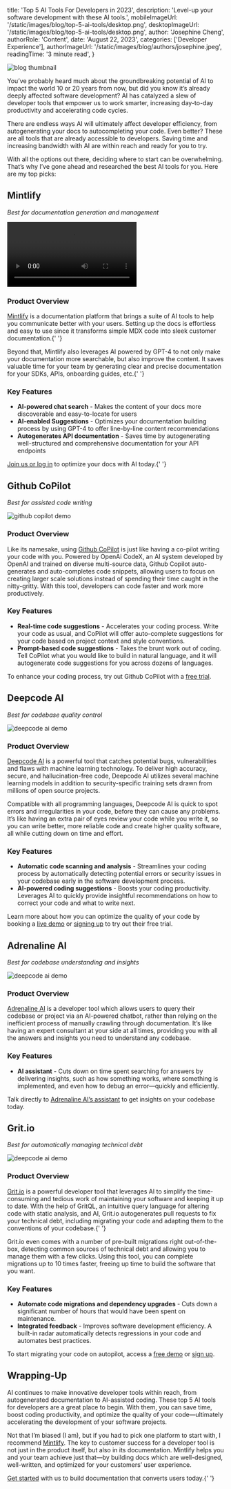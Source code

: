 
  title: 'Top 5 AI Tools For Developers in 2023',
  description: 'Level-up your software development with these AI tools.',
  mobileImageUrl: '/static/images/blog/top-5-ai-tools/desktop.png',
  desktopImageUrl: '/static/images/blog/top-5-ai-tools/desktop.png',
  author: 'Josephine Cheng',
  authorRole: 'Content',
  date: 'August 22, 2023',
  categories: ['Developer Experience'],
  authorImageUrl: '/static/images/blog/authors/josephine.jpeg',
  readingTime: '3 minute read',
}


<img
  src="/static/images/blog/top-5-ai-tools/desktop.png"
  alt="blog thumbnail"
  className="w-full rounded-md"
/>

You’ve probably heard much about the groundbreaking potential of AI to impact the world 10 or 20 years from now, but did you know it’s already deeply affected software development? AI has catalyzed a slew of developer tools that empower us to work smarter, increasing day-to-day productivity and accelerating code cycles.

There are endless ways AI will ultimately affect developer efficiency, from autogenerating your docs to autocompleting your code. Even better? These are all tools that are already accessible to developers. Saving time and increasing bandwidth with AI are within reach and ready for you to try.

With all the options out there, deciding where to start can be overwhelming. That’s why I’ve gone ahead and researched the best AI tools for you. Here are my top picks:

## Mintlify

_Best for documentation generation and management_

<video className="w-full" controls>
  <source src="/static/images/blog/chat/flatfile.mp4" type="video/mp4" />
</video>

### Product Overview

[Mintlify](https://mintlify.com) is a documentation platform that brings a suite of AI tools to help you communicate
better with your users. Setting up the docs is effortless and easy to use since it
transforms simple MDX code into sleek customer documentation.{' '}

Beyond that, Mintlify
also leverages AI powered by GPT-4 to not only make your documentation more searchable,
but also improve the content. It saves valuable time for your team by generating
clear and precise documentation for your SDKs, APIs, onboarding guides, etc.{' '}

### Key Features

- **AI-powered chat search** - Makes the content of your docs more discoverable and easy-to-locate for users
- **AI-enabled Suggestions** - Optimizes your documentation building process by using GPT-4 to offer line-by-line content recommendations
- **Autogenerates API documentation** - Saves time by autogenerating well-structured and comprehensive documentation for your API endpoints

[Join us or log in](https://mintlify.com/start) to optimize your docs with AI today.{' '}

## Github CoPilot

_Best for assisted code writing_

<img
  src="/static/images/blog/top-5-ai-tools/copilot.gif"
  alt="github copilot demo"
  className="w-full rounded-md"
/>

### Product Overview

Like its namesake, using [Github CoPilot](https://github.com/features/copilot) is just like having a co-pilot writing your code with you. Powered by OpenAi CodeX, an AI system developed by OpenAI and trained on diverse multi-source data, Github Copilot auto-generates and auto-completes code snippets, allowing users to focus on creating larger scale solutions instead of spending their time caught in the nitty-gritty. With this tool, developers can code faster and work more productively.

### Key Features

- **Real-time code suggestions** - Accelerates your coding process. Write your code as usual, and CoPilot will offer auto-complete suggestions for your code based on project context and style conventions.
- **Prompt-based code suggestions** - Takes the brunt work out of coding. Tell CoPilot what you would like to build in natural language, and it will autogenerate code suggestions for you across dozens of languages.

To enhance your coding process, try out Github CoPilot with a [free trial](https://github.com/features/copilot).

## Deepcode AI

_Best for codebase quality control_

<img
  src="/static/images/blog/top-5-ai-tools/deepcode.gif"
  alt="deepcode ai demo"
  className="w-full rounded-md"
/>

### Product Overview

[Deepcode AI](https://snyk.io/platform/deepcode-ai/) is a powerful tool that catches potential bugs, vulnerabilities and flaws with
machine learning technology. To deliver high accuracy, secure, and hallucination-free
code, Deepcode AI utilizes several machine learning models in addition to security-specific
training sets drawn from millions of open source projects.

Compatible with all programming languages, Deepcode AI is quick to spot errors and irregularities in your code, before they can cause any problems. It’s like having an extra pair of eyes review your code while you write it, so you can write better, more reliable code and create higher quality software, all while cutting down on time and effort.

### Key Features

- **Automatic code scanning and analysis** - Streamlines your coding process by automatically detecting potential errors or security issues in your codebase early in the software development process.
- **AI-powered coding suggestions** - Boosts your coding productivity. Leverages AI to quickly provide insightful recommendations on how to correct your code and what to write next.

Learn more about how you can optimize the quality of your code by booking a [live demo](https://snyk.io/schedule-a-demo/) or [signing up](https://app.snyk.io/login) to try out their free trial.

## Adrenaline AI

_Best for codebase understanding and insights_

<img
  src="/static/images/blog/top-5-ai-tools/adrenaline.gif"
  alt="deepcode ai demo"
  className="w-full rounded-md"
/>

### Product Overview

[Adrenaline AI](https://useadrenaline.com/) is a developer tool which allows users to query their codebase or project via
an AI-powered chatbot, rather than relying on the inefficient process of manually
crawling through documentation. It’s like having an expert consultant at your side
at all times, providing you with all the answers and insights you need to understand
any codebase.

### Key Features

- **AI assistant** - Cuts down on time spent searching for answers by delivering insights, such as how something works, where something is implemented, and even how to debug an error—quickly and efficiently.

Talk directly to [Adrenaline AI’s assistant](https://useadrenaline.com/app) to get insights on your codebase today.

## Grit.io

_Best for automatically managing technical debt_

<img
  src="/static/images/blog/top-5-ai-tools/grit.webp"
  alt="deepcode ai demo"
  className="w-full rounded-md"
/>

### Product Overview

[Grit.io](​http://grit.io/) is a powerful developer tool that leverages AI to simplify the time-consuming
and tedious work of maintaining your software and keeping it up to date. With the
help of GritQL, an intuitive query language for altering code with static analysis,
and AI, Grit.io autogenerates pull requests to fix your technical debt, including
migrating your code and adapting them to the conventions of your codebase.{' '}

Grit.io even comes with a number of pre-built migrations right out-of-the-box, detecting common sources of technical debt and allowing you to manage them with a few clicks. Using this tool, you can complete migrations up to 10 times faster, freeing up time to build the software that you want.

### Key Features

- **Automate code migrations and dependency upgrades** - Cuts down a significant number of hours that would have been spent on maintenance.
- **Integrated feedback** - Improves software development efficiency. A built-in radar automatically detects regressions in your code and automates best practices.

To start migrating your code on autopilot, access a [free demo](https://app.reclaim.ai/m/morgante/demo) or [sign up](https://www.grit.io/register).

## Wrapping-Up

AI continues to make innovative developer tools within reach, from autogenerated documentation to AI-assisted coding. These top 5 AI tools for developers are a great place to begin. With them, you can save time, boost coding productivity, and optimize the quality of your code—ultimately accelerating the development of your software projects.

Not that I’m biased (I am), but if you had to pick one platform to start with, I recommend [Mintlify](https://mintlify.com). The key to customer success for a developer tool is not just in the product itself, but also in its documentation. Mintlify helps you and your team achieve just that—by building docs which are well-designed, well-written, and optimized for your customers’ user experience.

[Get started](https://mintlify.com/start?utm_campaign=top_ai_tools&utm_medium=blog&utm_source=mintlify) with us to build documentation that converts users today.{' '}
